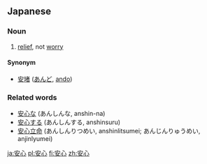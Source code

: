 ==Japanese==
===Noun===
{{ja-noun|k|hira=あんしん|rom=anshin|rs=宀03安}}
# [[relief]], not [[worry]]

====Synonym====
* [[安堵]] ([[あんど]], [[ando]])

===Related words===
* [[安心な]] (あんしんな, anshin-na)
* [[安心する]] (あんしんする, anshinsuru)
* [[安心立命]] (あんしんりつめい, anshinlitsumei; あんじんりゅうめい, anjinlyumei)

[[ja:安心]]
[[pl:安心]]
[[fi:安心]]
[[zh:安心]]